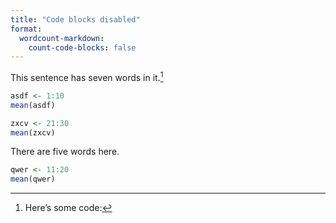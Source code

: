 ```yaml
---
title: "Code blocks disabled"
format: 
  wordcount-markdown:
    count-code-blocks: false
---
```


This sentence has seven words in it.[^note]

```r
asdf <- 1:10
mean(asdf)
```

[^note]: Here's some code:

```r
zxcv <- 21:30
mean(zxcv)
```

::: {#appendix-count}

There are five words here.

```r
qwer <- 11:20
mean(qwer)
```

:::
